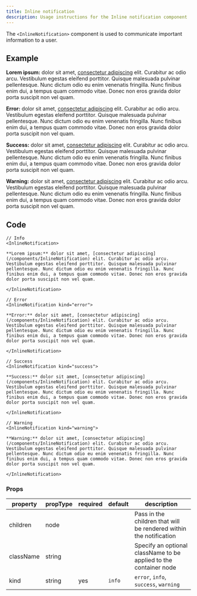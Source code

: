 ```yaml
---
title: Inline notification
description: Usage instructions for the Inline notification component
---
```


<PageDescription>

The `<InlineNotification>` component is used to communicate important information to a user.

</PageDescription>

## Example

<Title>Info</Title>

<InlineNotification>

**Lorem ipsum:** dolor sit amet, [consectetur adipiscing](/components/InlineNotification) elit. Curabitur ac odio arcu. Vestibulum egestas eleifend porttitor. Quisque malesuada pulvinar pellentesque. Nunc dictum odio eu enim venenatis fringilla. Nunc finibus enim dui, a tempus quam commodo vitae. Donec non eros gravida dolor porta suscipit non vel quam.

</InlineNotification>

<Title>Error</Title>

<InlineNotification kind="error">

**Error:** dolor sit amet, [consectetur adipiscing](/components/InlineNotification) elit. Curabitur ac odio arcu. Vestibulum egestas eleifend porttitor. Quisque malesuada pulvinar pellentesque. Nunc dictum odio eu enim venenatis fringilla. Nunc finibus enim dui, a tempus quam commodo vitae. Donec non eros gravida dolor porta suscipit non vel quam.

</InlineNotification>

<Title>Success</Title>

<InlineNotification kind="success">

**Success:** dolor sit amet, [consectetur adipiscing](/components/InlineNotification) elit. Curabitur ac odio arcu. Vestibulum egestas eleifend porttitor. Quisque malesuada pulvinar pellentesque. Nunc dictum odio eu enim venenatis fringilla. Nunc finibus enim dui, a tempus quam commodo vitae. Donec non eros gravida dolor porta suscipit non vel quam.

</InlineNotification>

<Title>Warning</Title>

<InlineNotification kind="warning">

**Warning:** dolor sit amet, [consectetur adipiscing](/components/InlineNotification) elit. Curabitur ac odio arcu. Vestibulum egestas eleifend porttitor. Quisque malesuada pulvinar pellentesque. Nunc dictum odio eu enim venenatis fringilla. Nunc finibus enim dui, a tempus quam commodo vitae. Donec non eros gravida dolor porta suscipit non vel quam.

</InlineNotification>

## Code

```mdx path=components/InlineNotification/InlineNotification.js src=https://github.com/carbon-design-system/gatsby-theme-carbon/tree/master/packages/gatsby-theme-carbon/src/components/InlineNotification
// Info
<InlineNotification>

**Lorem ipsum:** dolor sit amet, [consectetur adipiscing](/components/InlineNotification) elit. Curabitur ac odio arcu. Vestibulum egestas eleifend porttitor. Quisque malesuada pulvinar pellentesque. Nunc dictum odio eu enim venenatis fringilla. Nunc finibus enim dui, a tempus quam commodo vitae. Donec non eros gravida dolor porta suscipit non vel quam.

</InlineNotification>

// Error
<InlineNotification kind="error">

**Error:** dolor sit amet, [consectetur adipiscing](/components/InlineNotification) elit. Curabitur ac odio arcu. Vestibulum egestas eleifend porttitor. Quisque malesuada pulvinar pellentesque. Nunc dictum odio eu enim venenatis fringilla. Nunc finibus enim dui, a tempus quam commodo vitae. Donec non eros gravida dolor porta suscipit non vel quam.

</InlineNotification>

// Success
<InlineNotification kind="success">

**Success:** dolor sit amet, [consectetur adipiscing](/components/InlineNotification) elit. Curabitur ac odio arcu. Vestibulum egestas eleifend porttitor. Quisque malesuada pulvinar pellentesque. Nunc dictum odio eu enim venenatis fringilla. Nunc finibus enim dui, a tempus quam commodo vitae. Donec non eros gravida dolor porta suscipit non vel quam.

</InlineNotification>

// Warning
<InlineNotification kind="warning">

**Warning:** dolor sit amet, [consectetur adipiscing](/components/InlineNotification) elit. Curabitur ac odio arcu. Vestibulum egestas eleifend porttitor. Quisque malesuada pulvinar pellentesque. Nunc dictum odio eu enim venenatis fringilla. Nunc finibus enim dui, a tempus quam commodo vitae. Donec non eros gravida dolor porta suscipit non vel quam.

</InlineNotification>
```

### Props

| property  | propType | required | default | description                                                        |
| --------- | -------- | -------- | ------- | ------------------------------------------------------------------ |
| children  | node     |          |         | Pass in the children that will be rendered within the notification |
| className | string   |          |         | Specify an optional className to be applied to the container node  |
| kind      | string   | yes      | `info`  | `error`, `info`, `success`, `warning`                              |
